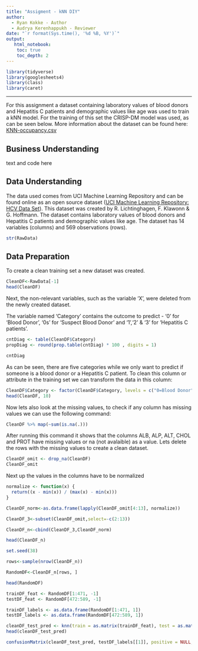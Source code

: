 ---
title: "Assigment - kNN DIY"
author:
  - Ryan Kokke - Author
  - Audrya Kerenhappukh - Reviewer         
date: "`r format(Sys.time(), '%d %B, %Y')`"
output:
   html_notebook:
    toc: true
    toc_depth: 2
---


```{r}
library(tidyverse)
library(googlesheets4)
library(class)
library(caret)
```

---

For this assignment a dataset containing laboratory values of blood donors and Hepatitis C patients and demographic values like age was used to train a kNN model. For the training of this set the CRISP-DM model was used, as can be seen below. More information about the dataset can be found here:
[KNN-occupancy.csv](https://archive.ics.uci.edu/ml/datasets/Occupancy+Detection+) 

## Business Understanding
text and code here

## Data Understanding
The data used comes from UCI Machine Learning Repository and can be found online as an open source dataset ([UCI Machine Learning Repository: HCV Data Set](https://archive.ics.uci.edu/ml/datasets/Occupancy+Detection+)). This dataset was created by R. Lichtinghagen, F. Klawonn & G. Hoffmann. The dataset contains laboratory values of blood donors and Hepatitis C patients and demographic values like age. The dataset has 14 variables (columns) and 569 observations (rows).  


```{r}
str(RawData)
```

## Data Preparation
To create a clean training set a new dataset was created.

```{r}
CleanDF<-RawData[-1]
head(CleanDF)
```

Next, the non-relevant variables, such as the variable 'X', were deleted from the newly created dataset. 

The variable named 'Category' contains the outcome to predict - '0' for 'Blood Donor', '0s' for 'Suspect Blood Donor' and '1','2' & '3' for 'Hepatitis C patients'.

```{r}
cntDiag <- table(CleanDF$Category)
propDiag <- round(prop.table(cntDiag) * 100 , digits = 1)

cntDiag
```
As can be seen, there are five categories while we only want to predict if someone is a blood donor or a Hepatitis C patient. To clean this column or attribute in the training set we can transform the data in this column:

```{r}
CleanDF$Category <- factor(CleanDF$Category, levels = c("0=Blood Donor","0s=suspect Blood Donor", "1=Hepatitis", "2=Fibrosis", "3=Cirrhosis"), labels = c("Blood Donor", "Blood Donor", "Hepatitis C", "Hepatitis C", "Hepatitis C"))
head(CleanDF, 10)
```
Now lets also look at the missing values, to check if any column has missing values we can use the following command:

```{r}
CleanDF %>% map(~sum(is.na(.)))
```
After running this command it shows that the columns ALB, ALP, ALT, CHOL and PROT have missing values or na (not avalaible) as a value. Lets delete the rows with the missing values to create a clean dataset. 

```{r}
CleanDF_omit <- drop_na(CleanDF)
CleanDF_omit
```

Next up the values in the columns have to be normalized


```{r}

normalize <- function(x) { 
  return((x - min(x)) / (max(x) - min(x))) 
}

CleanDF_norm<-as.data.frame(lapply(CleanDF_omit[4:13], normalize))

CleanDF_3<-subset(CleanDF_omit,select=-c(2:13))

CleanDF_n<-cbind(CleanDF_3,CleanDF_norm)

head(CleanDF_n)

```
```{r}
set.seed(38)

rows<-sample(nrow(CleanDF_n))

RandomDF<-CleanDF_n[rows, ]

head(RandomDF)
```


```{r}
trainDF_feat <- RandomDF[1:471, -1]
testDF_feat <- RandomDF[472:589, -1]

trainDF_labels <- as.data.frame(RandomDF[1:471, 1])
testDF_labels <- as.data.frame(RandomDF[472:589, 1])
```

```{r}
cleanDF_test_pred <- knn(train = as.matrix(trainDF_feat), test = as.matrix(testDF_feat), cl = as.matrix(trainDF_labels), k = 21)
head(cleanDF_test_pred)
```
```{r}
confusionMatrix(cleanDF_test_pred, testDF_labels[[1]], positive = NULL, dnn = c("Prediction", "True"))
```
